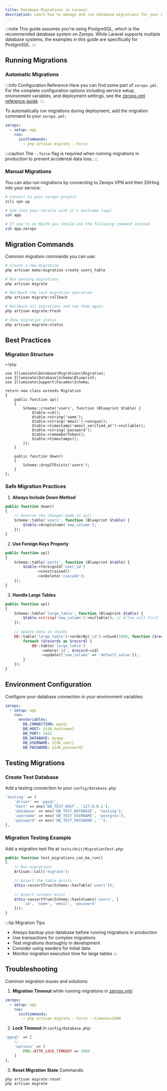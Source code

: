 ```yaml
---
title: Database Migrations in Laravel
description: Learn how to manage and run database migrations for your Laravel application on Zerops
---
```



:::note
This guide assumes you're using PostgreSQL, which is the recommended database system on Zerops. While Laravel supports multiple database systems, the examples in this guide are specifically for PostgreSQL.
:::

## Running Migrations

### Automatic Migrations

:::info Configuration Reference
Here you can find some part of `zerops.yml`. For the complete configuration options including service setup, environment variables, and deployment settings, see the [zerops.yml reference guide](/references/zeropsyml).
:::

To automatically run migrations during deployment, add the migration command to your `zerops.yml`:

```yaml:zerops.yml
zerops:
  - setup: app
    run:
      initCommands:
        - php artisan migrate --force
```

:::caution
The `--force` flag is required when running migrations in production to prevent accidental data loss.
:::

### Manual Migrations

You can also run migrations by connecting to Zerops VPN and then SSHing into your service:

```bash
# Connect to your zerops project
zcli vpn up

# SSH into your service with it's hostname (app)
ssh app

# If you're on MacOS you should use the following command instead
ssh app.zerops
```

## Migration Commands

Common migration commands you can use:

```bash
# Create a new migration
php artisan make:migration create_users_table

# Run pending migrations
php artisan migrate

# Rollback the last migration operation
php artisan migrate:rollback

# Rollback all migrations and run them again
php artisan migrate:fresh

# Show migration status
php artisan migrate:status
```

## Best Practices

### Migration Structure

```php:database/migrations/2024_03_20_create_users_table.php
<?php

use Illuminate\Database\Migrations\Migration;
use Illuminate\Database\Schema\Blueprint;
use Illuminate\Support\Facades\Schema;

return new class extends Migration
{
    public function up()
    {
        Schema::create('users', function (Blueprint $table) {
            $table->id();
            $table->string('name');
            $table->string('email')->unique();
            $table->timestamp('email_verified_at')->nullable();
            $table->string('password');
            $table->rememberToken();
            $table->timestamps();
        });
    }

    public function down()
    {
        Schema::dropIfExists('users');
    }
};
```

### Safe Migration Practices

1. **Always Include Down Method**
```php
public function down()
{
    // Reverse the changes made in up()
    Schema::table('users', function (Blueprint $table) {
        $table->dropColumn('new_column');
    });
}
```

2. **Use Foreign Keys Properly**
```php
public function up()
{
    Schema::table('posts', function (Blueprint $table) {
        $table->foreignId('user_id')
              ->constrained()
              ->onDelete('cascade');
    });
}
```

3. **Handle Large Tables**
```php
public function up()
{
    Schema::table('large_table', function (Blueprint $table) {
        $table->string('new_column')->nullable(); // Allow null first
    });
    
    // Update data in chunks
    DB::table('large_table')->orderBy('id')->chunk(1000, function ($records) {
        foreach ($records as $record) {
            DB::table('large_table')
                ->where('id', $record->id)
                ->update(['new_column' => 'default_value']);
        }
    });
}
```

## Environment Configuration

Configure your database connection in your environment variables:

```yaml
zerops:
  - setup: app
    run:
      envVariables:
        DB_CONNECTION: pgsql
        DB_HOST: ${db_hostname}
        DB_PORT: 5432
        DB_DATABASE: myapp
        DB_USERNAME: ${db_user}
        DB_PASSWORD: ${db_password}
```

## Testing Migrations

### Create Test Database

Add a testing connection to your `config/database.php`:

```php
'testing' => [
    'driver' => 'pgsql',
    'host' => env('DB_TEST_HOST', '127.0.0.1'),
    'database' => env('DB_TEST_DATABASE', 'testing'),
    'username' => env('DB_TEST_USERNAME', 'postgres'),
    'password' => env('DB_TEST_PASSWORD', ''),
],
```

### Migration Testing Example

Add a migration test file at `tests/Unit/MigrationTest.php`:

```php
public function test_migrations_can_be_run()
{
    // Run migrations
    Artisan::call('migrate');

    // Assert the table exists
    $this->assertTrue(Schema::hasTable('users'));
    
    // Assert columns exist
    $this->assertTrue(Schema::hasColumns('users', [
        'id', 'name', 'email', 'password'
    ]));
}
```

:::tip Migration Tips
- Always backup your database before running migrations in production
- Use transactions for complex migrations
- Test migrations thoroughly in development
- Consider using seeders for initial data
- Monitor migration execution time for large tables
:::

## Troubleshooting

Common migration issues and solutions:

1. **Migration Timeout** while running migrations in [zerops.yml](/references/zeropsyml):
```yaml
zerops:
  - setup: app
    run:
      initCommands:
        - php artisan migrate --force --timeout=1000
```

2. **Lock Timeout** in `config/database.php`:
```php
'pgsql' => [
    // ...
    'options' => [
        PDO::ATTR_LOCK_TIMEOUT => 1000
    ]
],
```

3. **Reset Migration State** Commands:
```bash
php artisan migrate:reset
php artisan migrate
```


